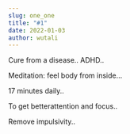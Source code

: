 ```yaml
---
slug: one_one
title: "#1"
date: 2022-01-03
author: wutali
---
```

Cure from a disease.. ADHD..

Meditation: feel body from inside...

17 minutes daily..

To get betterattention  and focus..

Remove impulsivity..